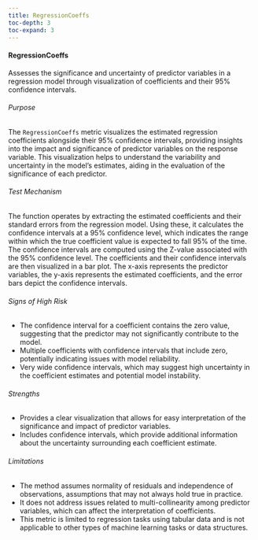 ```yaml
---
title: RegressionCoeffs
toc-depth: 3
toc-expand: 3
---
```






 
#### RegressionCoeffs

Assesses the significance and uncertainty of predictor variables in a regression model through visualization of
coefficients and their 95% confidence intervals.

###### Purpose

The `RegressionCoeffs` metric visualizes the estimated regression coefficients alongside their 95% confidence intervals,
providing insights into the impact and significance of predictor variables on the response variable. This visualization
helps to understand the variability and uncertainty in the model's estimates, aiding in the evaluation of the
significance of each predictor.

###### Test Mechanism

The function operates by extracting the estimated coefficients and their standard errors from the regression model.
Using these, it calculates the confidence intervals at a 95% confidence level, which indicates the range within which
the true coefficient value is expected to fall 95% of the time. The confidence intervals are computed using the
Z-value associated with the 95% confidence level. The coefficients and their confidence intervals are then visualized
in a bar plot. The x-axis represents the predictor variables, the y-axis represents the estimated coefficients, and
the error bars depict the confidence intervals.

###### Signs of High Risk

- The confidence interval for a coefficient contains the zero value, suggesting that the predictor may not significantly
contribute to the model.
- Multiple coefficients with confidence intervals that include zero, potentially indicating issues with model reliability.
- Very wide confidence intervals, which may suggest high uncertainty in the coefficient estimates and potential model
instability.

###### Strengths

- Provides a clear visualization that allows for easy interpretation of the significance and impact of predictor
variables.
- Includes confidence intervals, which provide additional information about the uncertainty surrounding each coefficient
estimate.

###### Limitations

- The method assumes normality of residuals and independence of observations, assumptions that may not always hold true
in practice.
- It does not address issues related to multi-collinearity among predictor variables, which can affect the interpretation
of coefficients.
- This metric is limited to regression tasks using tabular data and is not applicable to other types of machine learning
tasks or data structures.




 